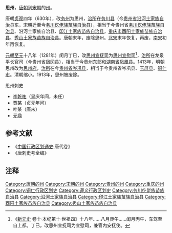 {{redirect2|思州|明代交阯的思州|思州 (交阯)}}
'''思州'''，[[唐朝|唐朝]]到[[宋朝|宋朝]]的[[州|州]]。

唐朝[[貞觀_(唐朝)|贞观]]四年（630年），改[[务州|务州]]为思州，[[治所|治所]]在[[务川县|务川县]]（今[[贵州省|贵州省]][[沿河土家族自治县|沿河土家族自治县]]东，宋朝迁至今[[务川仡佬族苗族自治县|务川仡佬族苗族自治县]]），相当于今贵州省[[务川仡佬族苗族自治县|务川仡佬族苗族自治县]]、沿河土家族自治县、[[印江土家族苗族自治县|印江土家族苗族自治县]]，[[重庆市|重庆市]][[酉阳土家族苗族自治县|酉阳土家族苗族自治县]]、[[秀山土家族苗族自治县|秀山土家族苗族自治县]]。唐朝末年，废除思州。[[北宋|北宋]]末年恢复，再废，[[南宋|南宋]]初年再恢复。

[[元朝|元朝]][[至元_(忽必烈)|至元]]十八年（1281年）闰月丁巳，改[[思州宣抚司|思州宣抚司]]为[[思州宣慰司|思州宣慰司]]<ref>《[[新元史|新元史]] 卷十·本纪第十·世祖四》十八年......八月庚午......闰月丙午，车驾至自上都。丁巳，改思州宣抚司为宣慰司，兼管内安抚使。</ref>，[[治所|治所]]在龙泉平长官司（今贵州省[[凤冈县|凤冈县]]），相当于今贵州东部和[[湖南省|湖南省]][[凤凰县|凤凰县]]。1413年，明朝思州改为[[思州府|思州府]]，[[治所|治所]]在今[[贵州省|贵州省]][[岑巩县|岑巩县]]，相当于今贵州省岑巩县、[[玉屏县|玉屏县]]、[[铜仁市|铜仁市]]。清朝缩小。1913年，思州被废除。
;思州刺史
* [[李乾祐|李乾祐]]（显庆年间，未任）
* 贾某（贞元年间）
* 叶某（唐末）
* [[元鼎|元鼎]]

==参考文献==
*《[[中国行政区划通史|中国行政区划通史]]·唐代卷》
*《唐刺史考全编》
== 注释 ==
<references/>

{{唐朝行政區劃|nocat}}
{{北宋行政区划|nocat}}
{{南宋行政区划|nocat}}
{{中国古代行政区划小作品}}
{{DEFAULTSORT:S}}
[[Category:唐朝的州|Category:唐朝的州]]
[[Category:宋朝的州|Category:宋朝的州]]
[[Category:贵州的州|Category:贵州的州]]
[[Category:重庆的州|Category:重庆的州]]
[[Category:铜仁行政区划史|Category:铜仁行政区划史]]
[[Category:遵义行政区划史|Category:遵义行政区划史]]
[[Category:务川仡佬族苗族自治县|Category:务川仡佬族苗族自治县]]
[[Category:沿河土家族自治县|Category:沿河土家族自治县]]
[[Category:印江土家族苗族自治县|Category:印江土家族苗族自治县]]
[[Category:酉阳土家族苗族自治县|Category:酉阳土家族苗族自治县]]
[[Category:秀山土家族苗族自治县|Category:秀山土家族苗族自治县]]